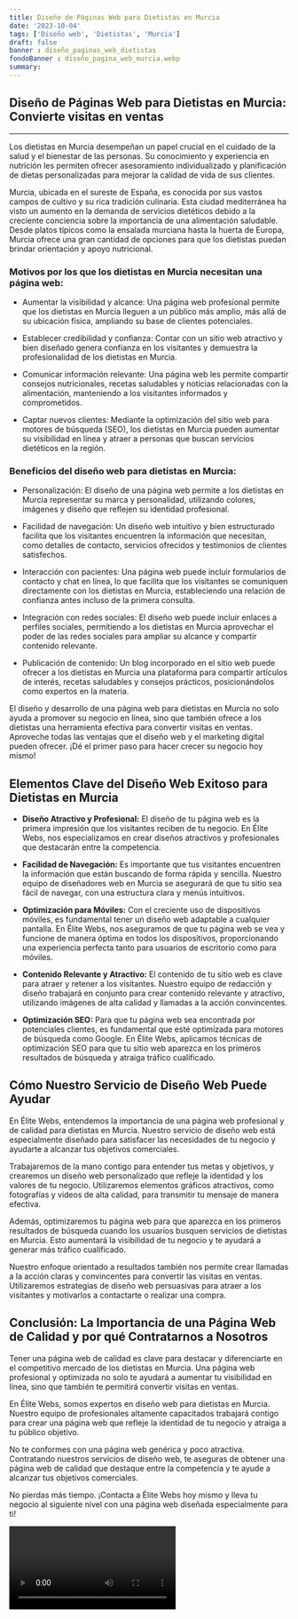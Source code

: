 ```yaml
---
title: Diseño de Páginas Web para Dietistas en Murcia
date: '2023-10-04'
tags: ['Diseño web', 'Dietistas', 'Murcia']
draft: false
banner : diseño_paginas_web_dietistas
fondoBanner : diseño_pagina_web_murcia.webp
summary: 
---
```


## Diseño de Páginas Web para Dietistas en Murcia: Convierte visitas en ventas

---

Los dietistas en Murcia desempeñan un papel crucial en el cuidado de la salud y el bienestar de las personas. Su conocimiento y experiencia en nutrición les permiten ofrecer asesoramiento individualizado y planificación de dietas personalizadas para mejorar la calidad de vida de sus clientes. 

Murcia, ubicada en el sureste de España, es conocida por sus vastos campos de cultivo y su rica tradición culinaria. Esta ciudad mediterránea ha visto un aumento en la demanda de servicios dietéticos debido a la creciente conciencia sobre la importancia de una alimentación saludable. Desde platos típicos como la ensalada murciana hasta la huerta de Europa, Murcia ofrece una gran cantidad de opciones para que los dietistas puedan brindar orientación y apoyo nutricional.

### Motivos por los que los dietistas en Murcia necesitan una página web:

- Aumentar la visibilidad y alcance: Una página web profesional permite que los dietistas en Murcia lleguen a un público más amplio, más allá de su ubicación física, ampliando su base de clientes potenciales.

- Establecer credibilidad y confianza: Contar con un sitio web atractivo y bien diseñado genera confianza en los visitantes y demuestra la profesionalidad de los dietistas en Murcia.

- Comunicar información relevante: Una página web les permite compartir consejos nutricionales, recetas saludables y noticias relacionadas con la alimentación, manteniendo a los visitantes informados y comprometidos.

- Captar nuevos clientes: Mediante la optimización del sitio web para motores de búsqueda (SEO), los dietistas en Murcia pueden aumentar su visibilidad en línea y atraer a personas que buscan servicios dietéticos en la región.

### Beneficios del diseño web para dietistas en Murcia:

- Personalización: El diseño de una página web permite a los dietistas en Murcia representar su marca y personalidad, utilizando colores, imágenes y diseño que reflejen su identidad profesional.

- Facilidad de navegación: Un diseño web intuitivo y bien estructurado facilita que los visitantes encuentren la información que necesitan, como detalles de contacto, servicios ofrecidos y testimonios de clientes satisfechos.

- Interacción con pacientes: Una página web puede incluir formularios de contacto y chat en línea, lo que facilita que los visitantes se comuniquen directamente con los dietistas en Murcia, estableciendo una relación de confianza antes incluso de la primera consulta.

- Integración con redes sociales: El diseño web puede incluir enlaces a perfiles sociales, permitiendo a los dietistas en Murcia aprovechar el poder de las redes sociales para ampliar su alcance y compartir contenido relevante.

- Publicación de contenido: Un blog incorporado en el sitio web puede ofrecer a los dietistas en Murcia una plataforma para compartir artículos de interés, recetas saludables y consejos prácticos, posicionándolos como expertos en la materia.

El diseño y desarrollo de una página web para dietistas en Murcia no solo ayuda a promover su negocio en línea, sino que también ofrece a los dietistas una herramienta efectiva para convertir visitas en ventas. Aproveche todas las ventajas que el diseño web y el marketing digital pueden ofrecer. ¡Dé el primer paso para hacer crecer su negocio hoy mismo!

<GifSeo />

<Cta />

## Elementos Clave del Diseño Web Exitoso para Dietistas en Murcia

- **Diseño Atractivo y Profesional:** El diseño de tu página web es la primera impresión que los visitantes reciben de tu negocio. En Élite Webs, nos especializamos en crear diseños atractivos y profesionales que destacarán entre la competencia.

- **Facilidad de Navegación:** Es importante que tus visitantes encuentren la información que están buscando de forma rápida y sencilla. Nuestro equipo de diseñadores web en Murcia se asegurará de que tu sitio sea fácil de navegar, con una estructura clara y menús intuitivos.

- **Optimización para Móviles:** Con el creciente uso de dispositivos móviles, es fundamental tener un diseño web adaptable a cualquier pantalla. En Élite Webs, nos aseguramos de que tu página web se vea y funcione de manera óptima en todos los dispositivos, proporcionando una experiencia perfecta tanto para usuarios de escritorio como para móviles.

- **Contenido Relevante y Atractivo:** El contenido de tu sitio web es clave para atraer y retener a los visitantes. Nuestro equipo de redacción y diseño trabajará en conjunto para crear contenido relevante y atractivo, utilizando imágenes de alta calidad y llamadas a la acción convincentes.

- **Optimización SEO:** Para que tu página web sea encontrada por potenciales clientes, es fundamental que esté optimizada para motores de búsqueda como Google. En Élite Webs, aplicamos técnicas de optimización SEO para que tu sitio web aparezca en los primeros resultados de búsqueda y atraiga tráfico cualificado.

## Cómo Nuestro Servicio de Diseño Web Puede Ayudar

En Élite Webs, entendemos la importancia de una página web profesional y de calidad para dietistas en Murcia. Nuestro servicio de diseño web está especialmente diseñado para satisfacer las necesidades de tu negocio y ayudarte a alcanzar tus objetivos comerciales.

Trabajaremos de la mano contigo para entender tus metas y objetivos, y crearemos un diseño web personalizado que refleje la identidad y los valores de tu negocio. Utilizaremos elementos gráficos atractivos, como fotografías y videos de alta calidad, para transmitir tu mensaje de manera efectiva.

Además, optimizaremos tu página web para que aparezca en los primeros resultados de búsqueda cuando los usuarios busquen servicios de dietistas en Murcia. Esto aumentará la visibilidad de tu negocio y te ayudará a generar más tráfico cualificado.

Nuestro enfoque orientado a resultados también nos permite crear llamadas a la acción claras y convincentes para convertir las visitas en ventas. Utilizaremos estrategias de diseño web persuasivas para atraer a los visitantes y motivarlos a contactarte o realizar una compra.

## Conclusión: La Importancia de una Página Web de Calidad y por qué Contratarnos a Nosotros

Tener una página web de calidad es clave para destacar y diferenciarte en el competitivo mercado de los dietistas en Murcia. Una página web profesional y optimizada no solo te ayudará a aumentar tu visibilidad en línea, sino que también te permitirá convertir visitas en ventas.

En Élite Webs, somos expertos en diseño web para dietistas en Murcia. Nuestro equipo de profesionales altamente capacitados trabajará contigo para crear una página web que refleje la identidad de tu negocio y atraiga a tu público objetivo.

No te conformes con una página web genérica y poco atractiva. Contratando nuestros servicios de diseño web, te aseguras de obtener una página web de calidad que destaque entre la competencia y te ayude a alcanzar tus objetivos comerciales.

No pierdas más tiempo. ¡Contacta a Élite Webs hoy mismo y lleva tu negocio al siguiente nivel con una página web diseñada especialmente para ti!

<Video />

<CtaBot job='Dietistas' city='Murcia'/>

<Gmaps query='Murcia+españa+maps' />